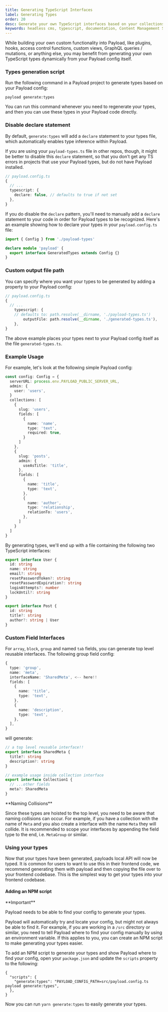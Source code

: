 ```yaml
---
title: Generating TypeScript Interfaces
label: Generating Types
order: 20
desc: Generate your own TypeScript interfaces based on your collections and globals.
keywords: headless cms, typescript, documentation, Content Management System, cms, headless, javascript, node, react, express
---
```


While building your own custom functionality into Payload, like plugins, hooks, access control functions, custom views, GraphQL queries / mutations, or anything else, you may benefit from generating your own TypeScript types dynamically from your Payload config itself.

### Types generation script

Run the following command in a Payload project to generate types based on your Payload config:

```
payload generate:types
```

You can run this command whenever you need to regenerate your types, and then you can use these types in your Payload code directly.

### Disable declare statement

By default, `generate:types` will add a `declare` statement to your types file, which automatically enables type inference within Payload.

If you are using your `payload-types.ts` file in other repos, though, it might be better to disable this `declare` statement, so that you don't get any TS errors in projects that use your Payload types, but do not have Payload installed.

```ts
// payload.config.ts
{
  // ...
  typescript: {
    declare: false, // defaults to true if not set
  },
}
```

If you do disable the `declare` pattern, you'll need to manually add a `declare` statement to your code in order for Payload types to be recognized. Here's an example showing how to declare your types in your `payload.config.ts` file:

```ts
import { Config } from './payload-types'

declare module 'payload' {
  export interface GeneratedTypes extends Config {}
}
```

### Custom output file path

You can specify where you want your types to be generated by adding a property to your Payload config:

```ts
// payload.config.ts
{
  // ...
	typescript: {
    // defaults to: path.resolve(__dirname, './payload-types.ts')
		outputFile: path.resolve(__dirname, './generated-types.ts'),
	},
}
```

The above example places your types next to your Payload config itself as the file `generated-types.ts`.

### Example Usage

For example, let's look at the following simple Payload config:

```ts
const config: Config = {
  serverURL: process.env.PAYLOAD_PUBLIC_SERVER_URL,
  admin: {
    user: 'users',
  }
  collections: [
    {
      slug: 'users',
      fields: [
        {
          name: 'name',
          type: 'text',
          required: true,
        }
      ]
    },
    {
      slug: 'posts',
      admin: {
        useAsTitle: 'title',
      },
      fields: [
        {
          name: 'title',
          type: 'text',
        },
        {
          name: 'author',
          type: 'relationship',
          relationTo: 'users',
        },
      ]
    }
  ]
}
```

By generating types, we'll end up with a file containing the following two TypeScript interfaces:

```ts
export interface User {
  id: string
  name: string
  email?: string
  resetPasswordToken?: string
  resetPasswordExpiration?: string
  loginAttempts?: number
  lockUntil?: string
}

export interface Post {
  id: string
  title?: string
  author?: string | User
}
```

### Custom Field Interfaces

For `array`, `block`, `group` and named `tab` fields, you can generate top level reusable interfaces. The following group field config:

```ts
{
  type: 'group',
  name: 'meta',
  interfaceName: 'SharedMeta', <-- here!!
  fields: [
    {
      name: 'title',
      type: 'text',
    },
    {
      name: 'description',
      type: 'text',
    },
  ],
}
```

will generate:

```ts
// a top level reusable interface!!
export interface SharedMeta {
  title?: string
  description?: string
}

// example usage inside collection interface
export interface Collection1 {
  // ...other fields
  meta?: SharedMeta
}
```

<Banner type="warning">
 **Naming Collisions**

  Since these types are hoisted to the top level, you need to be aware that naming collisions can
  occur. For example, if you have a collection with the name of `Meta` and you also create a
  interface with the name `Meta` they will collide. It is recommended to scope your interfaces by
  appending the field type to the end, i.e. `MetaGroup` or similar.
</Banner>

### Using your types

Now that your types have been generated, payloads local API will now be typed. It is common for users to want to use this in their frontend code, we recommend generating them with payload and then copying the file over to your frontend codebase. This is the simplest way to get your types into your frontend codebase.

#### Adding an NPM script

<Banner type="warning">
  **Important**

  Payload needs to be able to find your config to generate your types.
</Banner>

Payload will automatically try and locate your config, but might not always be able to find it. For example, if you are working in a `/src` directory or similar, you need to tell Payload where to find your config manually by using an environment variable. If this applies to you, you can create an NPM script to make generating your types easier.

To add an NPM script to generate your types and show Payload where to find your config, open your `package.json` and update the `scripts` property to the following:

```
{
  "scripts": {
    "generate:types": "PAYLOAD_CONFIG_PATH=src/payload.config.ts payload generate:types",
  },
}
```

Now you can run `yarn generate:types` to easily generate your types.

